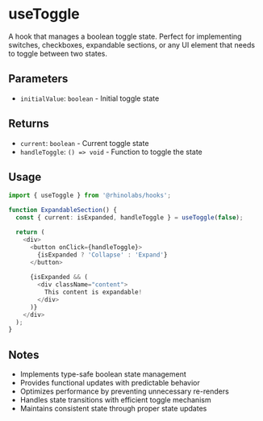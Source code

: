 # useToggle

A hook that manages a boolean toggle state. Perfect for implementing switches, checkboxes, expandable sections, or any UI element that needs to toggle between two states.

## Parameters

- `initialValue`: `boolean` - Initial toggle state

## Returns

- `current`: `boolean` - Current toggle state
- `handleToggle`: `() => void` - Function to toggle the state

## Usage

```typescript
import { useToggle } from '@rhinolabs/hooks';

function ExpandableSection() {
  const { current: isExpanded, handleToggle } = useToggle(false);

  return (
    <div>
      <button onClick={handleToggle}>
        {isExpanded ? 'Collapse' : 'Expand'}
      </button>
      
      {isExpanded && (
        <div className="content">
          This content is expandable!
        </div>
      )}
    </div>
  );
}
```

## Notes

- Implements type-safe boolean state management
- Provides functional updates with predictable behavior
- Optimizes performance by preventing unnecessary re-renders
- Handles state transitions with efficient toggle mechanism
- Maintains consistent state through proper state updates
